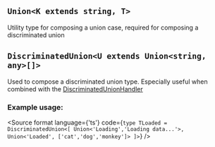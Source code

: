 
<Meta title="Types/DiscriminatedUnion" />

## `Union<K extends string, T>`
Utility type for composing a union case, required for composing a discriminated union

## `DiscriminatedUnion<U extends Union<string, any>[]>`
Used to compose a discriminated union type. Especially useful when combined with the [DiscriminatedUnionHandler](../?path=/docs/components-discriminatedunionhandler--docs)
### Example usage:
<Source
  format
  language={'ts'}
  code={`
    type TLoaded =
      DiscriminatedUnion<[
        Union<'Loading','Loading data...'>,
        Union<'Loaded', ['cat','dog','monkey']>
      ]>
  `}
/>


